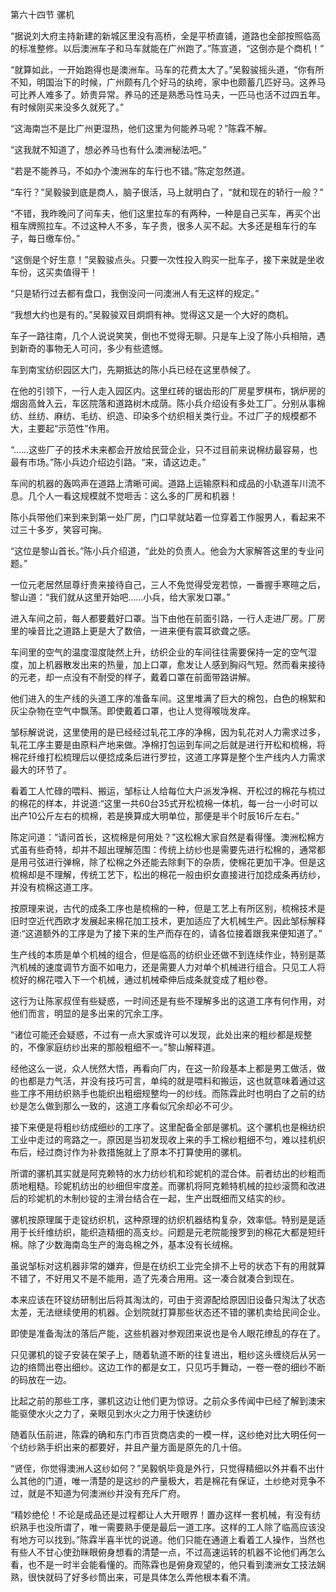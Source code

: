 

第六十四节 骡机

“据说刘大府主持新建的新城区里没有高桥，全是平桥直铺，道路也全部按照临高的标准整修。以后澳洲车子和马车就能在广州跑了。”陈宣道，“这倒亦是个商机！”

“就算如此，一开始跑得也是澳洲车。马车的花费太大了。”吴毅骏摇头道，“你有所不知，明国治下的时候，广州颇有几个好马的纨绔，家中也颇蓄几匹好马。这养马可比养人难多了。娇贵异常。养马的还是熟悉马性马夫，一匹马也活不过四五年。有时候刚买来没多久就死了。”

“这海南岂不是比广州更湿热，他们这里为何能养马呢？”陈霖不解。

“这我就不知道了，想必养马也有什么澳洲秘法吧。”

“若是不能养马，不如办个澳洲车的车行也不错。”陈定忽然道。

“车行？”吴毅骏到底是商人，脑子很活，马上就明白了，“就和现在的轿行一般？”

“不错，我昨晚问了问车夫，他们这里拉车的有两种，一种是自己买车，再买个出租车牌照拉车。不过这种人不多，车子贵，很多人买不起。大多还是租车行的车子，每日缴车份。”

“这倒是个好生意！”吴毅骏点头。只要一次性投入购买一批车子，接下来就是坐收车份，这买卖值得干！

“只是轿行过去都有盘口，我倒没问一问澳洲人有无这样的规定。”

“我想大约也是有的。”吴毅骏双目炯炯有神。觉得这又是一个大好的商机。

车子一路往南，几个人说说笑笑，倒也不觉得无聊。只是车上没了陈小兵相陪，遇到新奇的事物无人可问，多少有些遗憾。

车到南宝纺织园区大门，先期抵达的陈小兵已经在这里恭候了。

在他的引领下，一行人走入园区内。这里红砖的锯齿形的厂房星罗棋布，锅炉房的烟囱高耸入云，车区院落和道路树木成荫。陈小兵介绍设有多处工厂。分别从事棉纺、丝纺、麻纺、毛纺、织造、印染多个纺织相关类行业。不过厂子的规模都不大，主要起“示范性”作用。

“……这些厂子的技术未来都会开放给民营企业，只不过目前来说棉纺最容易，也最有市场。”陈小兵边介绍边引路。“来，请这边走。”

车间的机器的轰鸣声在道路上清晰可闻。道路上运输原料和成品的小轨道车川流不息。几个人一看这规模就不觉咂舌：这么多的厂房和机器！

陈小兵带他们来到来到第一处厂房，门口早就站着一位穿着工作服男人，看起来不过三十多岁，笑容可掬。

“这位是黎山首长。”陈小兵介绍道，“此处的负责人。他会为大家解答这里的专业问题。”

一位元老居然屈尊纡贵来接待自己，三人不免觉得受宠若惊，一番握手寒暄之后，黎山道：“我们就从这里开始吧……小兵，给大家发口罩。”

进入车间之前，每人都要戴好口罩。当下由他在前面引路，一行人走进厂房。厂房里的噪音比之道路上更是大了数倍，一进来便有震耳欲聋之感。

车间里的空气的温度湿度陡然上升，纺织企业的车间往往需要保持一定的空气湿度，加上机器散发出来的热量，加上口罩，愈发让人感到胸闷气短。然而看来接待的元老，却一点没有不耐受的样子，戴着口罩在前面带路讲解。

他们进入的生产线的头道工序的准备车间。这里堆满了巨大的棉包，白色的棉絮和灰尘杂物在空气中飘荡。即使戴着口罩，也让人觉得喉咙发痒。

邹标解说说，这里使用的是已经经过轧花工序的净棉，因为轧花对人力需求过多，轧花工序主要是由原料产地来做。净棉打包运到车间之后就是进行开松和梳棉，将棉花纤维打松梳理后以便捻成条后进行罗拉，这道工序算是整个生产线内人力需求最大的环节了。

看着工人忙碌的喂料、搬运，邹标让人给每位大户派发净棉、开松过的棉花与梳过的棉花的样本，并说道:“这里一共60台35式开松梳棉一体机，每一台一小时可以出产10公斤左右的梳棉，若是换算成大明单位，那便是半个时辰16斤左右。”

陈定问道：“请问首长，这梳棉是何用处？”这松棉大家自然是看得懂。澳洲松棉方式虽有些奇特，却并不超出理解范围：传统上纺纱也是需要先进行松棉的，通常都是用弓弦进行弹棉，除了松棉之外还能去除剩下的杂质，使棉花更加干净。但是这梳棉却是不理解，传统工艺下，松出的棉花一般由织女直接进行加捻成条再纺纱，并没有梳棉这道工序。

按原理来说，古代的成条工序也是梳棉的一种，但是工艺上有所区别，梳棉技术是旧时空近代西欧才发展起来棉花加工技术，更加适应了大机械生产。因此邹标解释道:“这道额外的工序是为了接下来的生产而存在的，请各位接着跟我来便知道了。”

生产线的本质是单个机械的组合，但是临高的纺织业还做不到连续作业，特别是蒸汽机械的速度调节方面不如电力，还是需要人力对单个机械进行组合。只见工人将梳好的棉花喂入下一个机械，通过机械牵伸后成条就变成了粗纱卷。

这行为让陈家叔侄有些疑惑，一时间还是有些不理解多出的这道工序有何作用，对他们而言，明显的是多出来的冗余工序。

“诸位可能还会疑惑，不过有一点大家或许可以发现，此处出来的粗纱都是规整的，不像家庭纺纱出来的那般粗细不一。”黎山解释道。

经他这么一说，众人恍然大悟，再看向厂内，在这一阶段基本上都是男工做活，做的也都是力气活，并没有技巧可言，单纯的就是喂料和搬运，这也就意味着通过这些工序不用纺织熟手也能织出粗细规整均一的纱线。而陈霖此时也明白了之前的纺纱是怎么做到那么一致的，这道工序看似冗余却必不可少。

接下来便是将粗纱纺成细纱的工序了。这里配备全部是骡机。这个骡机也是棉纺织工业中走过的弯路之一。原因是当初发现收上来的手工棉纱粗细不匀，难以挂机织布后，经过商讨作为补救措施就上了原本不打算使用的骡机。

所谓的骡机其实就是阿克赖特的水力纺纱机和珍妮机的混合体。前者纺出的纱粗而质地粗糙。珍妮机纺出的纱细但牢度差。而骡机将阿克赖特机械的拉纱滚筒和改进后的珍妮机的木制纱锭的主滑台结合在一起，生产出既细而又结实的纱。

骡机按原理属于走锭纺织机，这种原理的纺织机器结构复杂，效率低。特别是是适用于长纤维纺织，能织造精细的高支纱。问题是元老院能搜罗到的棉花大都是短纤棉。除了少数海南岛生产的海岛棉之外，基本没有长绒棉。

虽说邹标对这机器非常的嫌弃，但是在纺织工业完全排不上号的状态下有的用就算不错了，不好用又不是不能用，造了先凑合用用。这一凑合就凑合到现在。

本来应该在环锭纺研制出后将其淘汰的，可由于资源配给原因旧设备只淘汰了状态太差，无法继续使用的机器。企划院就打算那些状态还不错的骡机卖给民间企业。

即使是准备淘汰的落后产能，这些机器对参观团来说也是令人眼花缭乱的存在了。

只见骡机的锭子安装在架子上，随着轨道不断的往复进出，粗纱这头缠绕后从另一边的络筒出卷出细纱。这边工作的都是女工，只见巧手舞动，一卷一卷的细纱不断的码放在一边。

比起之前的那些工序，骡机这边让他们更为惊讶。之前众多传闻中已经了解到澳宋能驱使水火之力了，亲眼见到水火之力用于快速纺纱

随着队伍前进，陈霖的确和东门市百货商店卖的一模一样，这纱绝对比大明任何一个纺纱熟手织出来的都要好，并且产量方面是原先的几十倍。

“贤侄，你觉得澳洲人这纱如何？”吴毅帆毕竟是外行，只觉得精细以外并看不出什么其他的门道，唯一清楚的是这纱的产量极大，若是棉花有保证，土纱绝对竞争不过，就是不知道为何澳洲纱并没有充斥广府。

“精妙绝伦！不论是成品还是过程都让人大开眼界！置办这样一套机械，有没有纺织熟手也没所谓了，唯一需要熟手便是最后一道工序。这样的工人除了临高应该没有地方可以找到。”陈霖半喜半忧的说道。他们只能在通道上看着工人操作，当然也有些人不甘心使劲眯眼俯身想看的清楚一点，不过高速运转的机器不论他们再怎么看，也不是一时半会能看懂的。而陈霖也是俯身观望的，他只看到澳洲女工技法娴熟，很快就码了好多纱筒出来，可是具体怎么弄他根本看不清。

